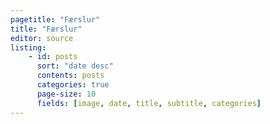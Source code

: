 ```yaml
---
pagetitle: "Færslur"
title: "Færslur"
editor: source
listing:
    - id: posts
      sort: "date desc"
      contents: posts
      categories: true
      page-size: 10
      fields: [image, date, title, subtitle, categories]
---
```





::: {#posts}

:::




